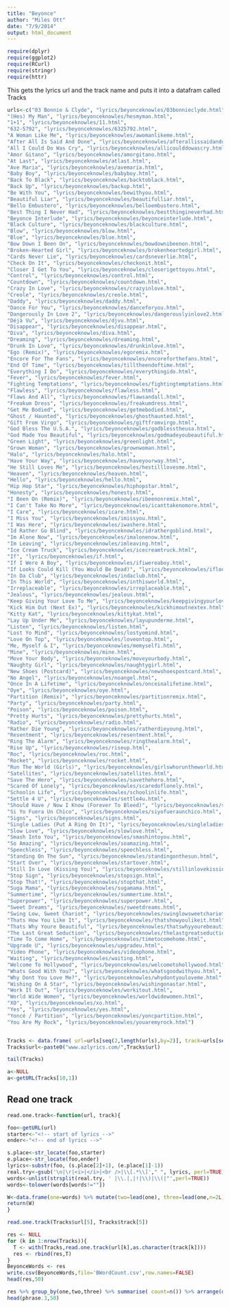 ```yaml
---
title: "Beyonce"
author: "Miles Ott"
date: "7/9/2014"
output: html_document
---
```


```r
require(dplyr)
require(ggplot2)
require(RCurl)
require(stringr)
require(httr)
```

This gets the lyrics url and the track name and puts it into a datafram called Tracks

```r
urls<-c("03 Bonnie & Clyde", "lyrics/beyonceknowles/03bonnieclyde.html",
"(Hes) My Man", "lyrics/beyonceknowles/hesmyman.html",
"1+1", "lyrics/beyonceknowles/11.html",
"632-5792", "lyrics/beyonceknowles/6325792.html",
"A Woman Like Me", "lyrics/beyonceknowles/awomanlikeme.html",
"After All Is Said And Done", "lyrics/beyonceknowles/afterallissaidanddone.html",
"All I Could Do Was Cry", "lyrics/beyonceknowles/allicoulddowascry.html",
"Amor Gitano", "lyrics/beyonceknowles/amorgitano.html",
"At Last", "lyrics/beyonceknowles/atlast.html",
"Ave Maria", "lyrics/beyonceknowles/avemaria.html",
"Baby Boy", "lyrics/beyonceknowles/babyboy.html",
"Back To Black", "lyrics/beyonceknowles/backtoblack.html",
"Back Up", "lyrics/beyonceknowles/backup.html",
"Be With You", "lyrics/beyonceknowles/bewithyou.html",
"Beautiful Liar", "lyrics/beyonceknowles/beautifulliar.html",
"Bello Embustero", "lyrics/beyonceknowles/belloembustero.html",
"Best Thing I Never Had", "lyrics/beyonceknowles/bestthingineverhad.html",
"Beyonce Interlude", "lyrics/beyonceknowles/beyonceinterlude.html",
"Black Culture", "lyrics/beyonceknowles/blackculture.html",
"Blow", "lyrics/beyonceknowles/blow.html",
"Blue", "lyrics/beyonceknowles/blue.html",
"Bow Down I Been On", "lyrics/beyonceknowles/bowdownibeenon.html",
"Broken-Hearted Girl", "lyrics/beyonceknowles/brokenheartedgirl.html",
"Cards Never Lie", "lyrics/beyonceknowles/cardsneverlie.html",
"Check On It", "lyrics/beyonceknowles/checkonit.html",
"Closer I Get To You", "lyrics/beyonceknowles/closerigettoyou.html",
"Control", "lyrics/beyonceknowles/control.html",
"Countdown", "lyrics/beyonceknowles/countdown.html",
"Crazy In Love", "lyrics/beyonceknowles/crazyinlove.html",
"Creole", "lyrics/beyonceknowles/creole.html",
"Daddy", "lyrics/beyonceknowles/daddy.html",
"Dance For You", "lyrics/beyonceknowles/danceforyou.html",
"Dangerously In Love 2", "lyrics/beyonceknowles/dangerouslyinlove2.html",
"Déjà Vu", "lyrics/beyonceknowles/djvu.html",
"Disappear", "lyrics/beyonceknowles/disappear.html",
"Diva", "lyrics/beyonceknowles/diva.html",
"Dreaming", "lyrics/beyonceknowles/dreaming.html",
"Drunk In Love", "lyrics/beyonceknowles/drunkinlove.html",
"Ego (Remix)", "lyrics/beyonceknowles/egoremix.html",
"Encore For The Fans", "lyrics/beyonceknowles/encoreforthefans.html",
"End Of Time", "lyrics/beyonceknowles/tilltheendoftime.html",
"Everything I Do", "lyrics/beyonceknowles/everythingido.html",
"Fever", "lyrics/beyonceknowles/fever.html",
"Fighting Temptations", "lyrics/beyonceknowles/fightingtemptations.html",
"Flawless", "lyrics/beyonceknowles/flawless.html",
"Flaws And All", "lyrics/beyonceknowles/flawsandall.html",
"Freakum Dress", "lyrics/beyonceknowles/freakumdress.html",
"Get Me Bodied", "lyrics/beyonceknowles/getmebodied.html",
"Ghost / Haunted", "lyrics/beyonceknowles/ghosthaunted.html",
"Gift From Virgo", "lyrics/beyonceknowles/giftfromvirgo.html",
"God Bless The U.S.A.", "lyrics/beyonceknowles/godblesstheusa.html",
"God Made You Beautiful", "lyrics/beyonceknowles/godmadeyoubeautiful.html",
"Green Light", "lyrics/beyonceknowles/greenlight.html",
"Grown Woman", "lyrics/beyonceknowles/grownwoman.html",
"Halo", "lyrics/beyonceknowles/halo.html", 
"Have Your Way", "lyrics/beyonceknowles/haveyourway.html",
"He Still Loves Me", "lyrics/beyonceknowles/hestilllovesme.html",
"Heaven", "lyrics/beyonceknowles/heaven.html",
"Hello", "lyrics/beyonceknowles/hello.html",
"Hip Hop Star", "lyrics/beyonceknowles/hiphopstar.html",
"Honesty", "lyrics/beyonceknowles/honesty.html",
"I Been On (Remix)", "lyrics/beyonceknowles/ibeenonremix.html",
"I Can't Take No More", "lyrics/beyonceknowles/icanttakenomore.html",
"I Care", "lyrics/beyonceknowles/icare.html",
"I Miss You", "lyrics/beyonceknowles/imissyou.html",
"I Was Here", "lyrics/beyonceknowles/iwashere.html",
"Id Rather Go Blind", "lyrics/beyonceknowles/idrathergoblind.html",
"Im Alone Now", "lyrics/beyonceknowles/imalonenow.html",
"Im Leaving", "lyrics/beyonceknowles/imleaving.html",
"Ice Cream Truck", "lyrics/beyonceknowles/icecreamtruck.html",
"If", "lyrics/beyonceknowles/if.html",
"If I Were A Boy", "lyrics/beyonceknowles/ifiwereaboy.html",
"If Looks Could Kill (You Would Be Dead)", "lyrics/beyonceknowles/iflookscouldkillyouwouldbedead.html",
"In Da Club", "lyrics/beyonceknowles/indaclub.html",
"In This World", "lyrics/beyonceknowles/inthisworld.html",
"Irreplaceable", "lyrics/beyonceknowles/irreplaceable.html",
"Jealous", "lyrics/beyonceknowles/jealous.html",
"Keep Giving Your Love To Me", "lyrics/beyonceknowles/keepgivingyourlovetome.html",
"Kick Him Out (Next Ex)", "lyrics/beyonceknowles/kickhimoutnextex.html",
"Kitty Kat", "lyrics/beyonceknowles/kittykat.html",
"Lay Up Under Me", "lyrics/beyonceknowles/layupunderme.html",
"Listen", "lyrics/beyonceknowles/listen.html",
"Lost Yo Mind", "lyrics/beyonceknowles/lostyomind.html",
"Love On Top", "lyrics/beyonceknowles/loveontop.html",
"Me, Myself & I", "lyrics/beyonceknowles/memyselfi.html",
"Mine", "lyrics/beyonceknowles/mine.html",
"Move Your Body", "lyrics/beyonceknowles/moveyourbody.html",
"Naughty Girl", "lyrics/beyonceknowles/naughtygirl.html",
"New Shoes (Postcard)", "lyrics/beyonceknowles/newshoespostcard.html",
"No Angel", "lyrics/beyonceknowles/noangel.html",
"Once In A Lifetime", "lyrics/beyonceknowles/onceinalifetime.html",
"Oye", "lyrics/beyonceknowles/oye.html",
"Partition (Remix)", "lyrics/beyonceknowles/partitionremix.html",
"Party", "lyrics/beyonceknowles/party.html",
"Poison", "lyrics/beyonceknowles/poison.html",
"Pretty Hurts", "lyrics/beyonceknowles/prettyhurts.html",
"Radio", "lyrics/beyonceknowles/radio.html",
"Rather Die Young", "lyrics/beyonceknowles/ratherdieyoung.html",
"Resentment", "lyrics/beyonceknowles/resentment.html",
"Ring The Alarm", "lyrics/beyonceknowles/ringthealarm.html",
"Rise Up", "lyrics/beyonceknowles/riseup.html",
"Roc", "lyrics/beyonceknowles/roc.html",
"Rocket", "lyrics/beyonceknowles/rocket.html",
"Run The World (Girls)", "lyrics/beyonceknowles/girlswhoruntheworld.html",
"Satellites", "lyrics/beyonceknowles/satellites.html",
"Save The Hero", "lyrics/beyonceknowles/savethehero.html",
"Scared Of Lonely", "lyrics/beyonceknowles/scaredoflonely.html",
"Schoolin Life", "lyrics/beyonceknowles/schoolinlife.html",
"Settle 4 U", "lyrics/beyonceknowles/settle4u.html",
"Should Have / Now I Know (Forever To Bleed)", "lyrics/beyonceknowles/shouldhavenowiknowforevertobleed.html",
"Si Yo Fuera Un Chico", "lyrics/beyonceknowles/siyofueraunchico.html",
"Signs", "lyrics/beyonceknowles/signs.html",
"Single Ladies (Put A Ring On It)", "lyrics/beyonceknowles/singleladiesputaringonit.html",
"Slow Love", "lyrics/beyonceknowles/slowlove.html",
"Smash Into You", "lyrics/beyonceknowles/smashintoyou.html",
"So Amazing", "lyrics/beyonceknowles/soamazing.html",
"Speechless", "lyrics/beyonceknowles/speechless.html",
"Standing On The Sun", "lyrics/beyonceknowles/standingonthesun.html",
"Start Over", "lyrics/beyonceknowles/startover.html",
"Still In Love (Kissing You)", "lyrics/beyonceknowles/stillinlovekissingyou.html",
"Stop Sign", "lyrics/beyonceknowles/stopsign.html",
"Stop That!", "lyrics/beyonceknowles/stopthat.html",
"Suga Mama", "lyrics/beyonceknowles/sugamama.html",
"Summertime", "lyrics/beyonceknowles/summertime.html",
"Superpower", "lyrics/beyonceknowles/superpower.html",
"Sweet Dreams", "lyrics/beyonceknowles/sweetdreams.html",
"Swing Low, Sweet Chariot", "lyrics/beyonceknowles/swinglowsweetchariot.html",
"Thats How You Like It", "lyrics/beyonceknowles/thatshowyoulikeit.html",
"Thats Why Youre Beautiful", "lyrics/beyonceknowles/thatswhyyourebeautiful.html",
"The Last Great Seduction", "lyrics/beyonceknowles/thelastgreatseduction.html",
"Time To Come Home", "lyrics/beyonceknowles/timetocomehome.html",
"Upgrade U", "lyrics/beyonceknowles/upgradeu.html",
"Video Phone", "lyrics/beyonceknowles/videophone.html",
"Waiting", "lyrics/beyonceknowles/waiting.html",
"Welcome To Hollywood", "lyrics/beyonceknowles/welcometohollywood.html",
"Whats Good With You?", "lyrics/beyonceknowles/whatsgoodwithyou.html",
"Why Dont You Love Me?", "lyrics/beyonceknowles/whydontyouloveme.html",
"Wishing On A Star", "lyrics/beyonceknowles/wishingonastar.html",
"Work It Out", "lyrics/beyonceknowles/workitout.html",
"World Wide Women", "lyrics/beyonceknowles/worldwidewomen.html",
"XO", "lyrics/beyonceknowles/xo.html", 
"Yes", "lyrics/beyonceknowles/yes.html",
"Yoncé / Partition", "lyrics/beyonceknowles/yoncpartition.html",
"You Are My Rock", "lyrics/beyonceknowles/youaremyrock.html")


Tracks <- data.frame( url=urls[seq(2,length(urls),by=2)], track=urls[seq(1,length(urls),by=2)])
Tracks$url<-paste0("www.azlyrics.com/",Tracks$url)

tail(Tracks)
```


```r
a<-NULL
a<-getURL(Tracks[10,1])
```


## Read one track
```r

read.one.track<-function(url, track){

foo<-getURL(url)
starter<-"<!-- start of lyrics -->"
ender<-"<!-- end of lyrics -->"

s.place<-str_locate(foo,starter)
e.place<-str_locate(foo,ender)
lyrics<-substr(foo, (s.place[2]+1), (e.place[1]-1))
real.try<-gsub('\n|\r|<i>|</i>|<br />|\\[.*\\]'," ", lyrics, perl=TRUE)
words<-unlist(strsplit(real.try, ' |\\.|,|!|\\)|\\(|"',perl=TRUE))
words<-tolower(words[words!=""])

W<-data.frame(one=words) %>% mutate(two=lead(one), three=lead(one,n=2L), track=track)
return(W)  
}

read.one.track(Tracks$url[5], Tracks$track[5])

```



```r
res <- NULL
for (k in 1:nrow(Tracks)){
  T <- with(Tracks,read.one.track(url[k],as.character(track[k])))
  res <- rbind(res,T)
}
BeyonceWords <- res
write.csv(BeyonceWords,file='BWordCount.csv',row.names=FALSE)
head(res,50)

```


```r
res %>% group_by(one,two,three) %>% summarise( count=n()) %>% arrange(desc(count))->phrase.3
head(phrase.3,50)
```